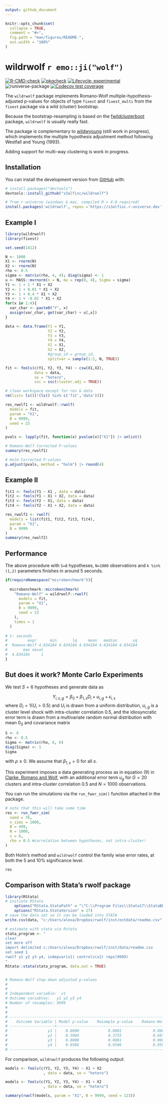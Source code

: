 ```yaml
---
output: github_document
---
```


<!-- README.md is generated from README.Rmd. Please edit that file -->

```r
knitr::opts_chunk$set(
  collapse = TRUE,
  comment = "#>",
  fig.path = "man/figures/README-",
  out.width = "100%"
)
```


# wildrwolf `r emo::ji("wolf")`

<!-- badges: start -->
[![R-CMD-check](https://github.com/s3alfisc/wildrwolf/workflows/R-CMD-check/badge.svg)](https://github.com/s3alfisc/wildrwolf/actions)
[![pkgcheck](https://github.com/s3alfisc/wildrwolf/workflows/pkgcheck/badge.svg)](https://github.com/s3alfisc/wildrwolf/actions?query=workflow%3Apkgcheck)
[![Lifecycle: experimental](https://img.shields.io/badge/lifecycle-experimental-orange.svg)](https://lifecycle.r-lib.org/articles/stages.html)
![runiverse-package](https://s3alfisc.r-universe.dev/badges/wildrwolf)
[![Codecov test coverage](https://codecov.io/gh/s3alfisc/wildrwolf/branch/main/graph/badge.svg)](https://app.codecov.io/gh/s3alfisc/wildrwolf?branch=main)
<!-- badges: end -->

The `wildrwolf` package implements Romano-Wolf multiple-hypothesis-adjusted p-values for objects of type `fixest` and `fixest_multi` from the `fixest` package via a wild (cluster) bootstrap. 

Because the bootstrap-resampling is based on the [fwildclusterboot](https://github.com/s3alfisc/fwildclusterboot) package, `wildrwolf` is usually really fast. 

The package is complementary to [wildwyoung](https://github.com/s3alfisc/wildwyoung) (still work in progress), which implements the multiple hypothesis adjustment method following Westfall and Young (1993).

Adding support for multi-way clustering is work in progress.

## Installation

You can install the development version from [GitHub](https://github.com/) with:

``` r
# install.packages("devtools")
devtools::install_github("s3alfisc/wildrwolf")

# from r-universe (windows & mac, compiled R > 4.0 required)
install.packages('wildrwolf', repos ='https://s3alfisc.r-universe.dev')
```

## Example I

<!-- As you can see in the example, there seems to be a bug in `rwolf()` for the pairs bootstrap. -->

```r
library(wildrwolf)
library(fixest)

set.seed(1412)

N <- 1000
X1 <- rnorm(N)
X2 <- rnorm(N)
rho <- 0.5
sigma <- matrix(rho, 4, 4); diag(sigma) <- 1
u <- MASS::mvrnorm(n = N, mu = rep(0, 4), Sigma = sigma)
Y1 <- 1 + 1 * X1 + X2 
Y2 <- 1 + 0.01 * X1 + X2 
Y3 <- 1 + 0.4 * X1 + X2
Y4 <- 1 + -0.02 * X1 + X2 
for(x in 1:4){
  var_char <- paste0("Y", x)
  assign(var_char, get(var_char) + u[,x])
}

data <- data.frame(Y1 = Y1,
                   Y2 = Y2,
                   Y3 = Y3,
                   Y4 = Y4,
                   X1 = X1,
                   X2 = X2,
                   #group_id = group_id,
                   splitvar = sample(1:2, N, TRUE))

fit <- feols(c(Y1, Y2, Y3, Y4) ~ csw(X1,X2),
             data = data,
             se = "hetero",
             ssc = ssc(cluster.adj = TRUE))

# clean workspace except for res & data
rm(list= ls()[!(ls() %in% c('fit','data'))])

res_rwolf1 <- wildrwolf::rwolf(
  models = fit,
  param = "X1", 
  B = 9999, 
  seed = 23
)

pvals <- lapply(fit, function(x) pvalue(x)["X1"]) |> unlist()

# Romano-Wolf Corrected P-values
summary(res_rwolf1)

# Holm Corrected P-values
p.adjust(pvals, method = "holm") |> round(4)
```

## Example II

```r
fit1 <- feols(Y1 ~ X1 , data = data)
fit2 <- feols(Y1 ~ X1 + X2, data = data)
fit3 <- feols(Y2 ~ X1, data = data)
fit4 <- feols(Y2 ~ X1 + X2, data = data)

res_rwolf2 <- rwolf(
  models = list(fit1, fit2, fit3, fit4), 
  param = "X1",  
  B = 9999
)
summary(res_rwolf2)
```

## Performance

The above procedure with `S=8` hypotheses, `N=1000` observations and `k %in% (1,2)` parameters finishes in around 5 seconds.

```r
if(requireNamespace("microbenchmark")){
  
  microbenchmark::microbenchmark(
    "Romano-Wolf" = wildrwolf::rwolf(
      models = fit,
      param = "X1", 
      B = 9999, 
      seed = 23
    ), 
    times = 1
  )
 
# t: seconds
#         expr      min       lq     mean   median       uq
#  Romano-Wolf 4.834184 4.834184 4.834184 4.834184 4.834184
#       max neval
#  4.834184     1   
}
```


## But does it work? Monte Carlo Experiments

We test $S=6$ hypotheses and generate data as 

$$Y_{i,s,g} = \beta_{0} + \beta_{1,s} D_{i} + u_{i,g} + \epsilon_{i,s} $$
where $D_i = 1(U_i > 0.5)$ and $U_i$ is drawn from a uniform distribution, $u_{i,g}$ is a cluster level shock with intra-cluster correlation $0.5$, and the idiosyncratic error term is drawn from a multivariate random normal distribution with mean $0_S$ and covariance matrix 

```r
S <- 6
rho <- 0.5
Sigma <- matrix(rho, 6, 6)
diag(Sigma) <- 1
Sigma
```


with $\rho \geq 0$. We assume that $\beta_{1,s}= 0$ for all $s$. 

This experiment imposes a data generating process as in equation (9) in [Clarke, Romano and Wolf](https://docs.iza.org/dp12845.pdf), with an additional error term $u_g$ for $G=20$ clusters and intra-cluster correlation 0.5 and $N=1000$ observations. 

You can run the simulations via the `run_fwer_sim()` function attached in the package. 


```r
# note that this will take some time
res <- run_fwer_sim(
  seed = 76,
  n_sims = 1000,
  B = 499,
  N = 1000,
  s = 6, 
  rho = 0.5 #correlation between hypotheses, not intra-cluster!
)
```

Both Holm's method and `wildrwolf` control the family wise error rates, at both the 5 and 10% significance level. 

```r
res
```


## Comparison with Stata's rwolf package

```r
library(RStata)
# initiate RStata
    options("RStata.StataPath" = "\"C:\\Program Files\\Stata17\\StataBE-64\"")
    options("RStata.StataVersion" = 17)
# save the data set so it can be loaded into STATA
write.csv(data, "c:/Users/alexa/Dropbox/rwolf/inst/extdata/readme.csv")

# estimate with stata via Rstata
stata_program <- "
clear
set more off
import delimited c:/Users/alexa/Dropbox/rwolf/inst/data/readme.csv
set seed 1
rwolf y1 y2 y3 y4, indepvar(x1) controls(x2) reps(9999)
"
RStata::stata(stata_program, data.out = TRUE)


# Romano-Wolf step-down adjusted p-values
# 
# 
# Independent variable:  x1
# Outcome variables:   y1 y2 y3 y4
# Number of resamples: 9999
# 
# 
# ------------------------------------------------------------------------------
#    Outcome Variable | Model p-value    Resample p-value    Romano-Wolf p-value
# --------------------+---------------------------------------------------------
#                  y1 |    0.0000             0.0001              0.0001
#                  y2 |    0.3904             0.3755              0.6070
#                  y3 |    0.0000             0.0001              0.0001
#                  y4 |    0.9586             0.9596              0.9596
# ------------------------------------------------------------------------------


```

For comparison,  `wildrwolf` produces the following output:

```r
models <- feols(c(Y1, Y2, Y3, Y4) ~ X1 + X2 
                 , data = data, se = "hetero")
```

```r
models <- feols(c(Y1, Y2, Y3, Y4) ~ X1 + X2 
                 , data = data, se = "hetero")
```

```r
summary(rwolf(models, param = "X1", B = 9999, seed = 123))

```


